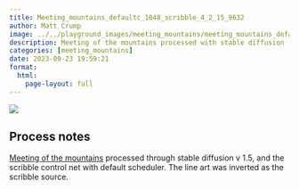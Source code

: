```yaml
---
title: Meeting_mountains_defaultc_1048_scribble_4_2_15_9632
author: Matt Crump
image: ../../playground_images/meeting_mountains/meeting_mountains_defaultC_1048_scribble_4_2_15_9632.jpeg
description: Meeting of the mountains processed with stable diffusion
categories: [meeting_mountains]
date: 2023-09-23 19:59:21
format:
  html:
    page-layout: full
---
```


![](../../playground_images/meeting_mountains/meeting_mountains_defaultC_1048_scribble_4_2_15_9632.jpeg)

## Process notes

[Meeting of the mountains](https://www.crumplab.com/things/things/Colorlands/Meeting_Of_The_Mountains.html) processed through stable diffusion v 1.5, and the scribble control net with default scheduler. The line art was inverted as the scribble source.

